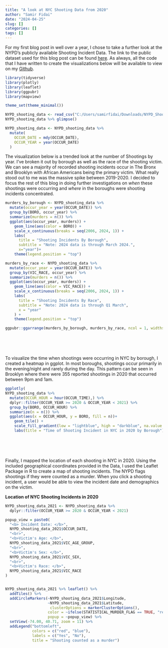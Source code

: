 ```yaml
---
title: "A look at NYC Shooting Data from 2020"
author: "Samir Fidai"
date: "2024-04-25"
slug: []
categories: []
tags: []
---
```


For my first blog post in well over a year, I chose to take a further look at the NYPD's publicly available Shooting Incident Data. The link to the public dataset used for this blog post can be found [here](https://data.cityofnewyork.us/Public-Safety/NYPD-Shooting-Incident-Data-Historic-/833y-fsy8/about_data). As always, all the code that I have written to create the visualizations below will be available to view on my [Github](https://github.com/FidaiGuy/NYC-mini-blog).




```r
library(tidyverse)
library(plotly)
library(leaflet)
library(ggpubr)
library(mapview)

theme_set(theme_minimal())
```

```r
NYPD_shooting_data <- read_csv("C:/Users/samirfidai/Downloads/NYPD_Shooting_Incident_Data__Historic__20240422.csv")
NYPD_shooting_data %>% glimpse()
```

```r
NYPD_shooting_data <- NYPD_shooting_data %>%
  mutate(
    OCCUR_DATE = mdy(OCCUR_DATE),
    OCCUR_YEAR = year(OCCUR_DATE)
  )
```




The visualization below is a trended look at the number of Shootings by year. I've broken it out by borough as well as the race of the shooting victim. We can see a majority of recorded shooting incidents occur in The Bronx and Brooklyn with African Americans being the primary victim. What really stood out to me was the massive spike between 2019-2020. I decided to focus the rest of this blog in doing further investigations on *when* these shootings were occurring and *where* in the boroughs were shooting incidents concentrated. 

```r

murders_by_borough <- NYPD_shooting_data %>%
  mutate(occur_year = year(OCCUR_DATE)) %>%
  group_by(BORO, occur_year) %>%
  summarize(murders = n()) %>%
  ggplot(aes(occur_year, murders)) +
    geom_line(aes(color = BORO)) +
    scale_x_continuous(breaks = seq(2006, 2024, 1)) +
    labs(
      title = "Shooting Incidents By Borough",
      subtitle = "Note: 2024 data is through March 2024.",
      x="year")+
    theme(legend.position = "top")

murders_by_race <- NYPD_shooting_data %>%
  mutate(occur_year = year(OCCUR_DATE)) %>%
  group_by(VIC_RACE, occur_year) %>%
  summarize(murders = n()) %>%
  ggplot(aes(occur_year, murders)) +
    geom_line(aes(color = VIC_RACE)) +
    scale_x_continuous(breaks = seq(2006, 2024, 1)) +
    labs(
      title = "Shooting Incidents By Race",
      subtitle = "Note: 2024 data is through Q1 March",
      x = "year"
    ) +
    theme(legend.position = "top")

ggpubr::ggarrange(murders_by_borough, murders_by_race, ncol = 1, widths = c(9,1))
```

<br>
<br>
<br>

To visualize the time when shootings were occurring in NYC by borough, I created a heatmap in ggplot. In most boroughs, shootings occur primarily in the evening/night and rarely during the day. This pattern can be seen in Brooklyn where there were 355 reported shootings in 2020 that occurred between 9pm and 1am. 

```r
ggplotly(
NYPD_shooting_data %>%
  mutate(OCCUR_HOUR = hour(OCCUR_TIME),) %>%
  dplyr::filter(OCCUR_YEAR >= 2020 & OCCUR_YEAR < 2021) %>%
  group_by(BORO, OCCUR_HOUR) %>%
  summarize(n = n()) %>%
  ggplot(aes(x = OCCUR_HOUR, y = BORO, fill = n))+
    geom_tile() +
    scale_fill_gradient(low = "lightblue", high = "darkblue", na.value = NA) +
    labs(title = "Time of Shooting Incident in NYC in 2020 by Borough"))
```



<br>
<br>
<br>

Finally, I mapped the location of each shooting in NYC in 2020. Using the included geographical coordinates provided in the Data, I used the Leaflet Package in R to create a map of shooting incidents. The NYPD flags shootings if they were counted as a murder. When you click a shooting incident, a user would be able to view the incident date and demographics on the victim.

**Location of NYC Shooting Incidents in 2020**
```r
NYPD_shooting_data_2021 <- NYPD_shooting_data %>%
  dplyr::filter(OCCUR_YEAR >= 2020 & OCCUR_YEAR < 2021) 

popup_view = paste0(
  "<b> Incident Date: </b>",
  NYPD_shooting_data_2021$OCCUR_DATE,
  "<br>",
  "<b>Victim's Age: </b>",
  NYPD_shooting_data_2021$VIC_AGE_GROUP,
  "<br>",
  "<b>Victim's Sex: </b>",
  NYPD_shooting_data_2021$VIC_SEX,
  "<br>",
  "<b>Victim's Race: </b>",
  NYPD_shooting_data_2021$VIC_RACE
)


NYPD_shooting_data_2021 %>% leaflet() %>%
  addTiles() %>%
  addCircleMarkers(~NYPD_shooting_data_2021$Longitude, 
                   ~NYPD_shooting_data_2021$Latitude,
                    clusterOptions = markerClusterOptions(),
                   color = ~ifelse(STATISTICAL_MURDER_FLAG == TRUE, "red", "blue"),
                   popup = ~popup_view) %>%
  setView(-74.00, 40.71, zoom = 11) %>%
  addLegend("bottomleft",
            colors = c("red", "blue"),
            labels = c("Yes", "No"),
            title = "Shooting counted as a murder")
```


